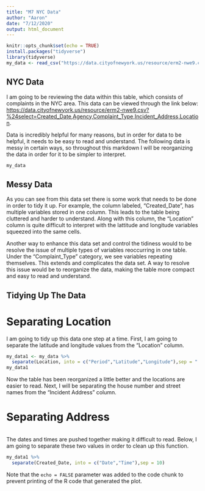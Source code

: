 ```yaml
---
title: "M7 NYC Data"
author: "Aaron"
date: "7/12/2020"
output: html_document
---
```


```r
knitr::opts_chunk$set(echo = TRUE)
install.packages("tidyverse")
library(tidyverse)
my_data <- read_csv("https://data.cityofnewyork.us/resource/erm2-nwe9.csv?%24select=Created_Date,Agency,Complaint_Type,Incident_Address,Location")
```

## NYC Data

I am going to be reviewing the data within this table, which consists of complaints in the NYC area. This data can be viewed through the link below: <https://data.cityofnewyork.us/resource/erm2-nwe9.csv?%24select=Created_Date,Agency,Complaint_Type,Incident_Address,Location>.

Data is incredibly helpful for many reasons, but in order for data to be helpful, it needs to be easy to read and understand. The following data is messy in certain ways, so throughout this markdown I will be reorganizing the data in order for it to be simpler to interpret. 

```r
my_data
```

## Messy Data

As you can see from this data set there is some work that needs to be done in order to tidy it up. For example, the column labeled, "Created_Date", has multiple variables stored in one column. This leads to the table being cluttered and harder to understand. Along with this column, the "Location" column is quite difficult to interpret with the lattitude and longitude variables squeezed into the same cells.

Another way to enhance this data set and control the tidiness would to be resolve the issue of multiple types of variables reoccurring in one table. Under the "Complaint_Type" category, we see variables repeating themselves. This extends and complicates the data set. A way to resolve this issue would be to reorganize the data, making the table more compact and easy to read and understand. 

## Tidying Up The Data

# Separating Location

I am going to tidy up this data one step at a time. First, I am going to separate the latitude and longitude values from the "Location" column. 

```r
my_data1 <- my_data %>%
  separate(Location, into = c("Period","Latitude","Longitude"),sep = " ")
my_data1

```

Now the table has been reorganized a little better and the locations are easier to read. Next, I will be separating the house number and street names from the "Incident Address" column. 

# Separating Address

```r

```

The dates and times are pushed together making it difficult to read. Below, I am going to separate these two values in order to clean up this function. 

```r
my_data1 %>%
  separate(Created_Date, into = c("Date","Time"),sep = 10)
```

Note that the `echo = FALSE` parameter was added to the code chunk to prevent printing of the R code that generated the plot.
